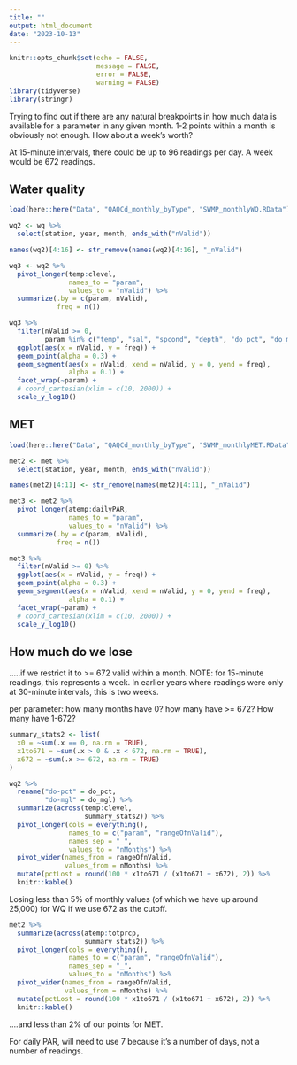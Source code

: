 ```yaml
---
title: ""
output: html_document
date: "2023-10-13"
---
```


```r
knitr::opts_chunk$set(echo = FALSE,
                      message = FALSE,
                      error = FALSE,
                      warning = FALSE)
library(tidyverse)
library(stringr)
```

Trying to find out if there are any natural breakpoints in how much data is available for a parameter in any given month. 1-2 points within a month is obviously not enough. How about a week's worth?  

At 15-minute intervals, there could be up to 96 readings per day. A week would be 672 readings.  


## Water quality  

```r
load(here::here("Data", "QAQCd_monthly_byType", "SWMP_monthlyWQ.RData"))
```

```r
wq2 <- wq %>% 
  select(station, year, month, ends_with("nValid")) 

names(wq2)[4:16] <- str_remove(names(wq2)[4:16], "_nValid")

wq3 <- wq2 %>% 
  pivot_longer(temp:clevel,
               names_to = "param",
               values_to = "nValid") %>% 
  summarize(.by = c(param, nValid),
            freq = n())
```

```r
wq3 %>% 
  filter(nValid >= 0,
         param %in% c("temp", "sal", "spcond", "depth", "do_pct", "do_mgl", "ph", "turb")) %>% 
  ggplot(aes(x = nValid, y = freq)) +
  geom_point(alpha = 0.3) +
  geom_segment(aes(x = nValid, xend = nValid, y = 0, yend = freq),
               alpha = 0.1) +
  facet_wrap(~param) +
  # coord_cartesian(xlim = c(10, 2000)) +
  scale_y_log10()
```

## MET  

```r
load(here::here("Data", "QAQCd_monthly_byType", "SWMP_monthlyMET.RData"))
```

```r
met2 <- met %>% 
  select(station, year, month, ends_with("nValid")) 

names(met2)[4:11] <- str_remove(names(met2)[4:11], "_nValid")

met3 <- met2 %>% 
  pivot_longer(atemp:dailyPAR,
               names_to = "param",
               values_to = "nValid") %>% 
  summarize(.by = c(param, nValid),
            freq = n())
```

```r
met3 %>% 
  filter(nValid >= 0) %>% 
  ggplot(aes(x = nValid, y = freq)) +
  geom_point(alpha = 0.3) +
  geom_segment(aes(x = nValid, xend = nValid, y = 0, yend = freq),
               alpha = 0.1) +
  facet_wrap(~param) +
  # coord_cartesian(xlim = c(10, 2000)) +
  scale_y_log10()
```

## How much do we lose  

.....if we restrict it to >= 672 valid within a month. NOTE: for 15-minute readings, this represents a week. In earlier years where readings were only at 30-minute intervals, this is two weeks.  

per parameter: how many months have 0? how many have >= 672? How many have 1-672?  

```r
summary_stats2 <- list(
  x0 = ~sum(.x == 0, na.rm = TRUE),
  x1to671 = ~sum(.x > 0 & .x < 672, na.rm = TRUE),
  x672 = ~sum(.x >= 672, na.rm = TRUE)
)
```


```r
wq2 %>% 
  rename("do-pct" = do_pct,
         "do-mgl" = do_mgl) %>% 
  summarize(across(temp:clevel,
                   summary_stats2)) %>% 
  pivot_longer(cols = everything(),
               names_to = c("param", "rangeOfnValid"),
               names_sep = "_",
               values_to = "nMonths") %>% 
  pivot_wider(names_from = rangeOfnValid,
              values_from = nMonths) %>% 
  mutate(pctLost = round(100 * x1to671 / (x1to671 + x672), 2)) %>% 
  knitr::kable()
```

Losing less than 5% of monthly values (of which we have up around 25,000) for WQ if we use 672 as the cutoff.  

```r
met2 %>% 
  summarize(across(atemp:totprcp,
                   summary_stats2)) %>% 
  pivot_longer(cols = everything(),
               names_to = c("param", "rangeOfnValid"),
               names_sep = "_",
               values_to = "nMonths") %>% 
  pivot_wider(names_from = rangeOfnValid,
              values_from = nMonths) %>% 
  mutate(pctLost = round(100 * x1to671 / (x1to671 + x672), 2)) %>% 
  knitr::kable()
```

....and less than 2% of our points for MET.  

For daily PAR, will need to use 7 because it's a number of days, not a number of readings.  